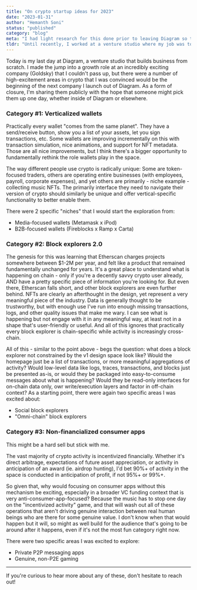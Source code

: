 ```yaml
---
title: "On crypto startup ideas for 2023"
date: "2023-01-31"
author: "Hemanth Soni"
status: "published"
category: "blog"
meta: "I had light research for this done prior to leaving Diagram so this might be a one-off, but if there's enough positive feedback, might do one every year."
tldr: "Until recently, I worked at a venture studio where my job was to build new businesses from scratch. Here I outline the 3 ideas I would have spent my time working on if I'd continued in that role."
---
```


Today is my last day at <LinkExternal href="https://diagram.ca">Diagram</LinkExternal>, a venture studio that builds business from scratch. I made the jump into a growth role at an incredibly exciting company (<LinkExternal href="https://goldsky.com">Goldsky</LinkExternal>) that I couldn't pass up, but there were a number of high-excitement areas in crypto that I was convinced would be the beginning of the next company I launch out of Diagram. As a form of closure, I'm sharing them publicly with the hope that someone might pick them up one day, whether inside of Diagram or elsewhere.

### Category #1: Verticalized wallets
Practically every wallet "comes from the same planet". They have a send/receive button, show you a list of your assets, let you sign transactions, etc. Some wallets are improving incrementally on this with transaction simulation, nice animations, and support for NFT metadata. Those are all nice improvements, but I think there's a bigger opportunity to fundamentally rethink the role wallets play in the space.

The way different people use crypto is radically unique: Some are token-focused traders, others are operating entire businesses (with employees, payroll, corporate expenses), and yet others are primarily - niche example - collecting music NFTs. The primarily interface they need to navigate their version of crypto should similarly be unique and offer vertical-specific functionality to better enable them.

There were 2 specific "niches" that I would start the exploration from:
- Media-focused wallets (Metamask x iPod)
- B2B-focused wallets (Fireblocks x Ramp x Carta)

### Category #2: Block explorers 2.0
The genesis for this was learning that Etherscan charges projects somewhere between $1-2M per year, and felt like a product that remained fundamentally unchanged for years. It's a great place to understand what is happening on chain - only if you're a decently savvy crypto user already, AND have a pretty specific piece of information you're looking for. But even there, Etherscan falls short, and other block explorers are even further behind. NFTs are clearly an afterthought in the design, yet represent a very meaningful piece of the industry. Data is generally thought to be trustworthy, but with enough use I've run into enough missing transactions, logs, and other quality issues that make me wary. I can see what is happening but not engage with it in any meaningful way, at least not in a shape that's user-friendly or useful. And all of this ignores that practically every block explorer is chain-specific while activity is increasingly cross-chain.

All of this - similar to the point above - begs the question: what does a block explorer not constrained by the v1 design space look like? Would the homepage just be a list of transactions, or more meaningful aggregations of activity? Would low-level data like logs, traces, transactions, and blocks just be presented as-is, or would they be packaged into easy-to-consume messages about what is happening? Would they be read-only interfaces for on-chain data only, owr write/execution layers and factor in off-chain context? As a starting point, there were again two specific areas I was excited about:
- Social block explorers
- "Omni-chain" block explorers

### Category #3: Non-financialized consumer apps
This might be a hard sell but stick with me.

The vast majority of crypto activity is incentivized financially. Whether it's direct arbitrage, expectations of future asset appreciation, or activity in anticipation of an award (ie. airdrop hunting), I'd bet 90%+ of activity in the space is conducted in anticipation of profit, if not 95%+ or 99%+.

So given that, why would focusing on consumer apps without this mechanism be exciting, especially in a broader VC funding context that is very anti-consumer-app-focused? Because the music has to stop one day on the "incentivized activity" game, and that will wash out all of these operations that aren't driving genuine interaction between real human beings who are there for some genuine value. I don't know when that would happen but it will, so might as well build for the audience that's going to be around after it happens, even if it's not the most fun category right now.

There were two specific areas I was excited to explore:
- Private P2P messaging apps
- Genuine, non-P2E gaming

---

If you're curious to hear more about any of these, don't hesitate to reach out!